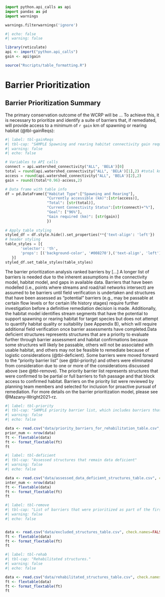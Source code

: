 ```python
import python.api_calls as api
import pandas as pd
import warnings

warnings.filterwarnings('ignore')
```
```r
#| echo: false
#| warning: false

library(reticulate)
api <- import("python.api_calls")
gain <- api$gain

source("Rscripts/table_formatting.R")

```

# Barrier Prioritization {-}


## <Watershed name> Barrier Prioritization Summary {-}

The primary conservation outcome of the WCRP will be ... To achieve this, it is necessary to prioritize and identify a suite of barriers that, if remediated, will provide access to a minimum of `r gain` km of spawning or rearing habitat (@tbl-gainReqs):


```python
#| label: tbl-gainReqs
#| tbl-cap: "SAMPLE Spawning and rearing habitat connectivity gain requirements to meet WCRP goals in <watershed>. The measures of currently accessible and total habitat values are derived from the Intrinsic Potential habitat model."
#| warning: false
#| echo: false

# Variables to API calls
connect = api.watershed_connectivity("ALL", 'BELA')[0]
total = round(api.watershed_connectivity("ALL", 'BELA')[1],2) #total km in watershed
access = round(api.watershed_connectivity("ALL", 'BELA')[2],2)
gain = round((total*0.96)-access,2)

# Data frame with table info
df = pd.DataFrame({"Habitat Type":["Spawning and Rearing"],
                   "Currently accessible (km)":[str(access)],
                   "Total": [str(total)],
                   "Current Connectivity Status":[str(connect)+"%"],
                   "Goal": ["96%"],
                   "Gain required (km)": [str(gain)]
                   })
                   
# Apply table styling
styled_df = df.style.hide().set_properties(**{'text-align': 'left'})
# header styling
table_styles = [{
       'selector': 'th',
       'props': [('background-color', '#008270'),('text-align', 'left')]
   }]
styled_df.set_table_styles(table_styles)

```

The barrier prioritization analysis ranked barriers by [...] A longer list of barriers is needed due to the inherent assumptions in the connectivity model, habitat model, and gaps in available data. Barriers that have been modelled (i.e., points where streams and road/rail networks intersect) are assumed to be barriers until field verification is undertaken and structures that have been assessed as "potential" barriers (e.g., may be passable at certain flow levels or for certain life history stages) require further investigation before a definitive remediation decision is made. Additionally, the habitat model identifies stream segments that have the potential to support spawning or rearing habitat for target species but does not attempt to quantify habitat quality or suitability (see Appendix B), which will require additional field verification once barrier assessments have completed.Data deficient structures represents structures that are a priority to evaluate further through barrier assessment and habitat confirmations because some structures will likely be passable, others will not be associated with usable habitat, and others may not be feasible to remediate because of logistic considerations (@tbl-deficient). Some barriers were moved forward to the "priority barrier list" (see @tbl-priority) and others were eliminated from consideration due to one or more of the considerations discussed above (see @tbl-remove). The priority barrier list represents structures that were confirmed to be partial or full barriers to fish passage and that block access to confirmed habitat. Barriers on the priority list were reviewed by planning team members and selected for inclusion for proactive pursual of remediation.  For more details on the barrier prioritization model, please see @Mazany-Wright2021-rz.


```r
#| label: tbl-priority
#| tbl-cap: "SAMPLE priority barrier list, which includes barriers that have undergone field assessment, been reviewed by the planning team, and selected to pursue for proactive remediation."
#| warning: false
#| echo: false

data <- read.csv("data/priority_barriers_for_rehabilitation_table.csv", check.names=FALSE)
prior_num <- nrow(data)
ft <- flextable(data)
ft <- format_flextable(ft)
ft
```

```r
#| label: tbl-deficient
#| tbl-cap: "Assessed structures that remain data deficient"
#| warning: false
#| echo: false

data <- read.csv("data/assessed_data_deficient_structures_table.csv", check.names=FALSE)
inter_num <- nrow(data)
ft <- flextable(data)
ft <- format_flextable(ft)
ft
```

```r
#| label: tbl-remove
#| tbl-cap: "List of barriers that were prioritized as part of the first iteration but were removed from consideration for pursual of proactive remediation following discussion with the planning team due to these structures not existing, being passable, not be associated with usable habitat, or deemed not feasible to remediate because of logistic considerations."
#| warning: false
#| echo: false


data <- read.csv("data/excluded_structures_table.csv", check.names=FALSE)
ft <- flextable(data)
ft <- format_flextable(ft)
ft
```


```r
#| label: tbl-rehab
#| tbl-cap: "Rehabilitated structures."
#| warning: false
#| echo: false

data <- read.csv("data/rehabilitated_structures_table.csv", check.names=FALSE)
ft <- flextable(data)
ft <- format_flextable(ft)
ft
```